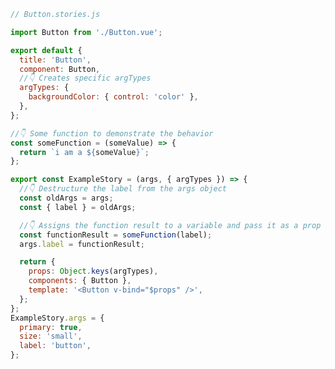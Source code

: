 ```js
// Button.stories.js

import Button from './Button.vue';

export default {
  title: 'Button',
  component: Button,
  //👇 Creates specific argTypes
  argTypes: {
    backgroundColor: { control: 'color' },
  },
};

//👇 Some function to demonstrate the behavior
const someFunction = (someValue) => {
  return `i am a ${someValue}`;
};

export const ExampleStory = (args, { argTypes }) => {
  //👇 Destructure the label from the args object
  const oldArgs = args;
  const { label } = oldArgs;

  //👇 Assigns the function result to a variable and pass it as a prop into the component
  const functionResult = someFunction(label);
  args.label = functionResult;

  return {
    props: Object.keys(argTypes),
    components: { Button },
    template: '<Button v-bind="$props" />',
  };
};
ExampleStory.args = {
  primary: true,
  size: 'small',
  label: 'button',
};
```